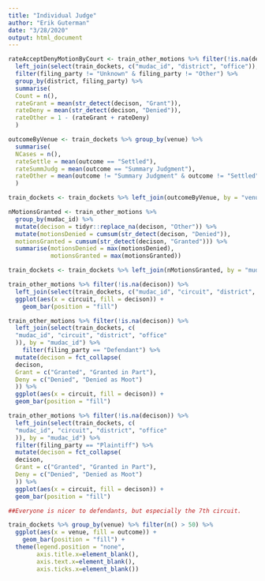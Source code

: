 ```yaml
---
title: "Individual Judge"
author: "Erik Guterman"
date: "3/28/2020"
output: html_document
---
```


```r
rateAcceptDenyMotionByCourt <- train_other_motions %>% filter(!is.na(decison)) %>%
  left_join(select(train_dockets, c("mudac_id", "district", "office")), by = "mudac_id") %>%
  filter(filing_party != "Unknown" & filing_party != "Other") %>%
  group_by(district, filing_party) %>%
  summarise(
  Count = n(),
  rateGrant = mean(str_detect(decison, "Grant")),
  rateDeny = mean(str_detect(decison, "Denied")),
  rateOther = 1 - (rateGrant + rateDeny)
  )

outcomeByVenue <- train_dockets %>% group_by(venue) %>%
  summarise(
  NCases = n(),
  rateSettle = mean(outcome == "Settled"),
  rateSummJudg = mean(outcome == "Summary Judgment"), 
  rateOther = mean(outcome != "Summary Judgment" & outcome != "Settled")
  )

train_dockets <- train_dockets %>% left_join(outcomeByVenue, by = "venue")

nMotionsGranted <- train_other_motions %>%
  group_by(mudac_id) %>% 
  mutate(decison = tidyr::replace_na(decison, "Other")) %>% 
  mutate(motionsDenied = cumsum(str_detect(decison, "Denied")),
  motionsGranted = cumsum(str_detect(decison, "Granted"))) %>% 
  summarise(motionsDenied = max(motionsDenied), 
            motionsGranted = max(motionsGranted))

train_dockets <- train_dockets %>% left_join(nMotionsGranted, by = "mudac_id")
```


```r
train_other_motions %>% filter(!is.na(decison)) %>% 
  left_join(select(train_dockets, c("mudac_id", "circuit", "district", "office")), by = "mudac_id") %>% 
  ggplot(aes(x = circuit, fill = decison)) + 
    geom_bar(position = "fill")

train_other_motions %>% filter(!is.na(decison)) %>%
  left_join(select(train_dockets, c(
  "mudac_id", "circuit", "district", "office"
  )), by = "mudac_id") %>%
    filter(filing_party == "Defendant") %>% 
  mutate(decison = fct_collapse(
  decison,
  Grant = c("Granted", "Granted in Part"),
  Deny = c("Denied", "Denied as Moot")
  )) %>%
  ggplot(aes(x = circuit, fill = decison)) +
  geom_bar(position = "fill")

train_other_motions %>% filter(!is.na(decison)) %>%
  left_join(select(train_dockets, c(
  "mudac_id", "circuit", "district", "office"
  )), by = "mudac_id") %>%
  filter(filing_party == "Plaintiff") %>% 
  mutate(decison = fct_collapse(
  decison,
  Grant = c("Granted", "Granted in Part"),
  Deny = c("Denied", "Denied as Moot")
  )) %>%
  ggplot(aes(x = circuit, fill = decison)) +
  geom_bar(position = "fill")

##Everyone is nicer to defendants, but especially the 7th circuit. 

train_dockets %>% group_by(venue) %>% filter(n() > 50) %>%
  ggplot(aes(x = venue, fill = outcome)) + 
    geom_bar(position = "fill") + 
  theme(legend.position = "none",
        axis.title.x=element_blank(),
        axis.text.x=element_blank(),
        axis.ticks.x=element_blank())
```


